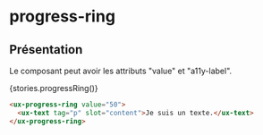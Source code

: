 
# progress-ring

<Meta title="Components|Miscellaneous/Progress Ring" />

## Présentation

Le composant peut avoir les attributs "value" et "a11y-label".

<Preview withSource="none" withToolbar>
  <Story name="Progress Ring" height="200px">
    {stories.progressRing()}
  </Story>
</Preview>

```html
<ux-progress-ring value="50">
  <ux-text tag="p" slot="content">Je suis un texte.</ux-text>
</ux-progress-ring>
```
